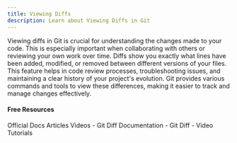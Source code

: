```yaml
---
title: Viewing Diffs
description: Learn about Viewing Diffs in Git
---
```

Viewing diffs in Git is crucial for understanding the changes made to your code. This is especially important when collaborating with others or reviewing your own work over time. Diffs show you exactly what lines have been added, modified, or removed between different versions of your files. This feature helps in code review processes, troubleshooting issues, and maintaining a clear history of your project's evolution. Git provides various commands and tools to view these differences, making it easier to track and manage changes effectively.


#### Free Resources

<Tabs defaultValue="official">
<TabsList>
<TabsTrigger value="official">Official Docs</TabsTrigger>
<TabsTrigger value="article">Articles</TabsTrigger>
<TabsTrigger value="video">Videos</TabsTrigger>
</TabsList>

<TabsContent value="official">
<Note type="note" title="official">
- <Link href="https://git-scm.com/docs/git-diff">Git Diff Documentation</Link>
</Note>
</TabsContent>
<TabsContent value="article">
<Note type="note" title="article">
- <Link href="https://www.atlassian.com/git/tutorials/saving-changes/git-diff">Git Diff</Link>
</Note>
</TabsContent>
<TabsContent value="video">
<Note type="note" title="video">
- <Link href="https://www.youtube.com/results?search_query=git+viewing-diffs+tutorial">Video Tutorials</Link>
</Note>
</TabsContent>
</Tabs>

